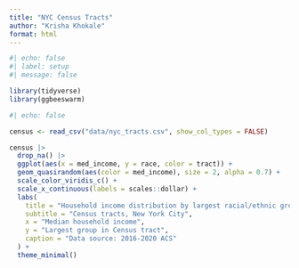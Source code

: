 ```yaml
---
title: "NYC Census Tracts"
author: "Krisha Khokale"
format: html
---
```


```r
#| echo: false
#| label: setup
#| message: false

library(tidyverse)
library(ggbeeswarm)
```

```r
#| echo: false

census <- read_csv("data/nyc_tracts.csv", show_col_types = FALSE)

census |> 
  drop_na() |> 
  ggplot(aes(x = med_income, y = race, color = tract)) +
  geom_quasirandom(aes(color = med_income), size = 2, alpha = 0.7) +
  scale_color_viridis_c() +
  scale_x_continuous(labels = scales::dollar) +
  labs(
    title = "Household income distribution by largest racial/ethnic group",
    subtitle = "Census tracts, New York City",
    x = "Median household income",
    y = "Largest group in Census tract",
    caption = "Data source: 2016-2020 ACS"
  ) +
  theme_minimal()
```


